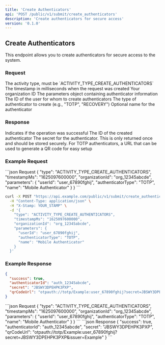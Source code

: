 ```yaml
---
title: 'Create Authenticators'
api: 'POST /public/v1/submit/create_authenticators'
description: 'Create authenticators for secure access'
version: '0.1.0'
---
```


## Create Authenticators

This endpoint allows you to create authenticators for secure access to the system.

### Request

<ParamField body="type" type="string" required>
  The activity type, must be `ACTIVITY_TYPE_CREATE_AUTHENTICATORS`
</ParamField>

<ParamField body="timestampMs" type="string" required>
  The timestamp in milliseconds when the request was created
</ParamField>

<ParamField body="organizationId" type="string" required>
  Your organization ID
</ParamField>

<ParamField body="parameters" type="object" required>
  The parameters object containing authenticator information
</ParamField>

<ParamField body="parameters.userId" type="string" required>
  The ID of the user for whom to create authenticators
</ParamField>

<ParamField body="parameters.authenticatorType" type="string" required>
  The type of authenticator to create (e.g., "TOTP", "RECOVERY")
</ParamField>

<ParamField body="parameters.name" type="string">
  Optional name for the authenticator
</ParamField>

### Response

<ResponseField name="success" type="boolean">
  Indicates if the operation was successful
</ResponseField>

<ResponseField name="authenticatorId" type="string">
  The ID of the created authenticator
</ResponseField>

<ResponseField name="secret" type="string">
  The secret for the authenticator. This is only returned once and should be stored securely.
</ResponseField>

<ResponseField name="qrCodeUrl" type="string">
  For TOTP authenticators, a URL that can be used to generate a QR code for easy setup
</ResponseField>

### Example Request

<CodeGroup>
```json Request
{
  "type": "ACTIVITY_TYPE_CREATE_AUTHENTICATORS",
  "timestampMs": "1625097600000",
  "organizationId": "org_12345abcde",
  "parameters": {
    "userId": "user_67890fghij",
    "authenticatorType": "TOTP",
    "name": "Mobile Authenticator"
  }
}
```

```bash cURL
curl -X POST "https://api.example.com/public/v1/submit/create_authenticators" \
  -H "Content-Type: application/json" \
  -H "X-Stamp: YOUR_STAMP" \
  -d '{
    "type": "ACTIVITY_TYPE_CREATE_AUTHENTICATORS",
    "timestampMs": "1625097600000",
    "organizationId": "org_12345abcde",
    "parameters": {
      "userId": "user_67890fghij",
      "authenticatorType": "TOTP",
      "name": "Mobile Authenticator"
    }
  }'
```
</CodeGroup>

### Example Response

```json
{
  "success": true,
  "authenticatorId": "auth_12345abcde",
  "secret": "JBSWY3DPEHPK3PXP",
  "qrCodeUrl": "otpauth://totp/Example:user_67890fghij?secret=JBSWY3DPEHPK3PXP&issuer=Example"
}
```

<RequestExample>
```json Request
{
  "type": "ACTIVITY_TYPE_CREATE_AUTHENTICATORS",
  "timestampMs": "1625097600000",
  "organizationId": "org_12345abcde",
  "parameters": {
    "userId": "user_67890fghij",
    "authenticatorType": "TOTP",
    "name": "Mobile Authenticator"
  }
}
```
</RequestExample>

<ResponseExample>
```json Response
{
  "success": true,
  "authenticatorId": "auth_12345abcde",
  "secret": "JBSWY3DPEHPK3PXP",
  "qrCodeUrl": "otpauth://totp/Example:user_67890fghij?secret=JBSWY3DPEHPK3PXP&issuer=Example"
}
```
</ResponseExample>

